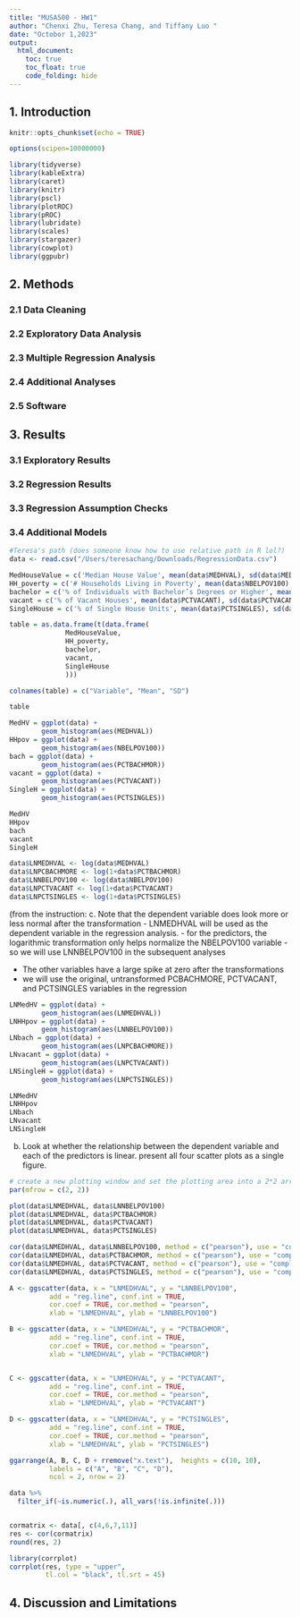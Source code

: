 ```yaml
---
title: "MUSA500 - HW1"
author: "Chenxi Zhu, Teresa Chang, and Tiffany Luo "
date: "Octobor 1,2023"
output:
  html_document:
    toc: true
    toc_float: true
    code_folding: hide
---
```

## 1. Introduction
```r
knitr::opts_chunk$set(echo = TRUE)
```

```r
options(scipen=10000000)

library(tidyverse)
library(kableExtra)
library(caret)
library(knitr) 
library(pscl)
library(plotROC)
library(pROC)
library(lubridate)
library(scales)
library(stargazer)
library(cowplot)
library(ggpubr)

```

## 2. Methods
### 2.1 Data Cleaning
### 2.2 Exploratory Data Analysis
### 2.3 Multiple Regression Analysis
### 2.4 Additional Analyses
### 2.5 Software

## 3. Results
### 3.1 Exploratory Results   
### 3.2 Regression Results
### 3.3 Regression Assumption Checks
### 3.4 Additional Models
```r
#Teresa's path (does someone know how to use relative path in R lol?)
data <- read.csv("/Users/teresachang/Downloads/RegressionData.csv")
```

```r
MedHouseValue = c('Median House Value', mean(data$MEDHVAL), sd(data$MEDHVAL))
HH_poverty = c('# Households Living in Poverty', mean(data$NBELPOV100), sd(data$NBELPOV100))
bachelor = c('% of Individuals with Bachelor’s Degrees or Higher', mean(data$PCTBACHMOR), sd(data$PCTBACHMOR))
vacant = c('% of Vacant Houses', mean(data$PCTVACANT), sd(data$PCTVACANT))
SingleHouse = c('% of Single House Units', mean(data$PCTSINGLES), sd(data$PCTSINGLES))

table = as.data.frame(t(data.frame(
              MedHouseValue,
              HH_poverty,
              bachelor,
              vacant,
              SingleHouse
              )))

colnames(table) = c("Variable", "Mean", "SD")

table
```

```r
MedHV = ggplot(data) +
        geom_histogram(aes(MEDHVAL))
HHpov = ggplot(data) +
        geom_histogram(aes(NBELPOV100))
bach = ggplot(data) +
        geom_histogram(aes(PCTBACHMOR))
vacant = ggplot(data) +
        geom_histogram(aes(PCTVACANT))
SingleH = ggplot(data) +
        geom_histogram(aes(PCTSINGLES))

MedHV
HHpov
bach
vacant
SingleH

```

```r
data$LNMEDHVAL <- log(data$MEDHVAL)
data$LNPCBACHMORE <- log(1+data$PCTBACHMOR)
data$LNNBELPOV100 <- log(data$NBELPOV100)
data$LNPCTVACANT <- log(1+data$PCTVACANT)
data$LNPCTSINGLES <- log(1+data$PCTSINGLES)

```

(from the instruction:
c.	Note that the dependent variable does look more or less normal after the transformation 
- LNMEDHVAL will be used as the dependent variable in the regression analysis. 
- for the predictors, the logarithmic transformation only helps normalize the NBELPOV100 variable 
- so we will use LNNBELPOV100 in the subsequent analyses 

- The other variables have a large spike at zero after the transformations
- we will use the original, untransformed PCBACHMORE, PCTVACANT, and PCTSINGLES variables in the regression

```r
LNMedHV = ggplot(data) +
        geom_histogram(aes(LNMEDHVAL))
LNHHpov = ggplot(data) +
        geom_histogram(aes(LNNBELPOV100))
LNbach = ggplot(data) +
        geom_histogram(aes(LNPCBACHMORE))
LNvacant = ggplot(data) +
        geom_histogram(aes(LNPCTVACANT))
LNSingleH = ggplot(data) +
        geom_histogram(aes(LNPCTSINGLES))

LNMedHV
LNHHpov
LNbach
LNvacant
LNSingleH

```

b.	Look at whether the relationship between the dependent variable and each of the predictors is linear.
present all four scatter plots as a single figure.

```r
# create a new plotting window and set the plotting area into a 2*2 array
par(mfrow = c(2, 2))

plot(data$LNMEDHVAL, data$LNNBELPOV100)
plot(data$LNMEDHVAL, data$PCTBACHMOR)
plot(data$LNMEDHVAL, data$PCTVACANT)
plot(data$LNMEDHVAL, data$PCTSINGLES)


```

```r

cor(data$LNMEDHVAL, data$LNNBELPOV100, method = c("pearson"), use = "complete.obs")
cor(data$LNMEDHVAL, data$PCTBACHMOR, method = c("pearson"), use = "complete.obs")
cor(data$LNMEDHVAL, data$PCTVACANT, method = c("pearson"), use = "complete.obs")
cor(data$LNMEDHVAL, data$PCTSINGLES, method = c("pearson"), use = "complete.obs")

```
```r

A <- ggscatter(data, x = "LNMEDHVAL", y = "LNNBELPOV100", 
          add = "reg.line", conf.int = TRUE, 
          cor.coef = TRUE, cor.method = "pearson",
          xlab = "LNMEDHVAL", ylab = "LNNBELPOV100")

B <- ggscatter(data, x = "LNMEDHVAL", y = "PCTBACHMOR", 
          add = "reg.line", conf.int = TRUE, 
          cor.coef = TRUE, cor.method = "pearson",
          xlab = "LNMEDHVAL", ylab = "PCTBACHMOR")


C <- ggscatter(data, x = "LNMEDHVAL", y = "PCTVACANT", 
          add = "reg.line", conf.int = TRUE, 
          cor.coef = TRUE, cor.method = "pearson",
          xlab = "LNMEDHVAL", ylab = "PCTVACANT")

D <- ggscatter(data, x = "LNMEDHVAL", y = "PCTSINGLES", 
          add = "reg.line", conf.int = TRUE, 
          cor.coef = TRUE, cor.method = "pearson",
          xlab = "LNMEDHVAL", ylab = "PCTSINGLES")

ggarrange(A, B, C, D + rremove("x.text"),  heights = c(10, 10),
          labels = c("A", "B", "C", "D"),
          ncol = 2, nrow = 2)
```

```r
data %>% 
  filter_if(~is.numeric(.), all_vars(!is.infinite(.)))


cormatrix <- data[, c(4,6,7,11)]
res <- cor(cormatrix)
round(res, 2)
```


```r

library(corrplot)
corrplot(res, type = "upper", 
         tl.col = "black", tl.srt = 45)
```

## 4. Discussion and Limitations